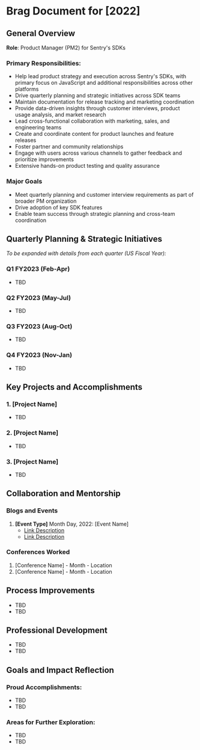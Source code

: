 # Brag Document for [2022]

## General Overview
**Role**: Product Manager (PM2) for Sentry's SDKs

### Primary Responsibilities:

- Help lead product strategy and execution across Sentry's SDKs, with primary focus on JavaScript and additional responsibilities across other platforms
- Drive quarterly planning and strategic initiatives across SDK teams
- Maintain documentation for release tracking and marketing coordination
- Provide data-driven insights through customer interviews, product usage analysis, and market research
- Lead cross-functional collaboration with marketing, sales, and engineering teams
- Create and coordinate content for product launches and feature releases
- Foster partner and community relationships
- Engage with users across various channels to gather feedback and prioritize improvements
- Extensive hands-on product testing and quality assurance

### Major Goals
- Meet quarterly planning and customer interview requirements as part of broader PM organization
- Drive adoption of key SDK features
- Enable team success through strategic planning and cross-team coordination

## Quarterly Planning & Strategic Initiatives
*To be expanded with details from each quarter (US Fiscal Year):*

### Q1 FY2023 (Feb-Apr)
- TBD

### Q2 FY2023 (May-Jul) 
- TBD

### Q3 FY2023 (Aug-Oct)
- TBD

### Q4 FY2023 (Nov-Jan)
- TBD

## Key Projects and Accomplishments

### 1. [Project Name]
- TBD

### 2. [Project Name]
- TBD

### 3. [Project Name]
- TBD

## Collaboration and Mentorship

### Blogs and Events
1. **[Event Type]** Month Day, 2022: [Event Name]
   - [Link Description](url)
   - [Link Description](url)

### Conferences Worked
1. [Conference Name] - Month - Location
2. [Conference Name] - Month - Location

## Process Improvements
- TBD
- TBD

## Professional Development
- TBD
- TBD

## Goals and Impact Reflection

### Proud Accomplishments:
- TBD
- TBD

### Areas for Further Exploration:
- TBD
- TBD